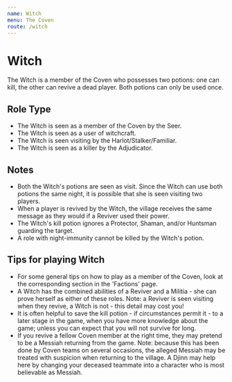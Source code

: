 ```yaml
---
name: Witch
menu: The Coven
route: /witch
---
```


# Witch

The Witch is a member of the Coven who possesses two potions: one can
kill, the other can revive a dead player. Both potions can only be used
once.

## Role Type

  - The Witch is seen as a member of the Coven by the Seer.
  - The Witch is seen as a user of witchcraft.
  - The Witch is seen visiting by the Harlot/Stalker/Familiar.
  - The Witch is seen as a killer by the Adjudicator.

## Notes

  - Both the Witch's potions are seen as visit. Since the Witch can use
    both potions the same night, it is possible that she is seen
    visiting two players.
  - When a player is revived by the Witch, the village receives the same
    message as they would if a Reviver used their power.
  - The Witch's kill potion ignores a Protector, Shaman, and/or Huntsman
    guarding the target.
  - A role with night-immunity cannot be killed by the Witch's potion.

## Tips for playing Witch

  - For some general tips on how to play as a member of the Coven, look
    at the corresponding section in the 'Factions' page.
  - A Witch has the combined abilities of a Reviver and a Militia - she
    can prove herself as either of these roles. Note: a Reviver is seen
    visiting when they revive, a Witch is not - this detail may cost
    you\!
  - It is often helpful to save the kill potion - if circumstances
    permit it - to a later stage in the game, when you have more
    knowledge about the game; unless you can expect that you will not
    survive for long.
  - If you revive a fellow Coven member at the right time, they may
    pretend to be a Messiah returning from the game. Note: because this
    has been done by Coven teams on several occasions, the alleged
    Messiah may be treated with suspicion when returning to the village.
    A Djinn may help here by changing your deceased teammate into a
    character who is most believable as Messiah.
